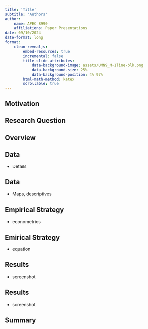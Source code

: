 ```yaml
---
title: 'Title'
subtitle: 'Authors'
author: 
    name: APEC 8990
    affiliations: Paper Presentations
date: 09/10/2024
date-format: long
format: 
    clean-revealjs:
        embed-resources: true
        incremental: false
        title-slide-attributes: 
            data-background-image: assets/UMN9_M-1line-blk.png
            data-background-size: 25%
            data-background-position: 4% 97%
        html-math-method: katex
        scrollable: true
---
```


## Motivation


## Research Question 


## Overview 


## Data

- Details 

## Data 

- Maps, descriptives

## Empirical Strategy 

- econometrics

## Emirical Strategy

- equation 

## Results 

- screenshot

## Results

- screenshot 

## Summary 




